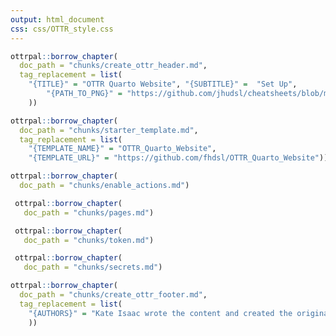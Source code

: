 ```yaml
---
output: html_document
css: css/OTTR_style.css
---
```


```r
ottrpal::borrow_chapter(
  doc_path = "chunks/create_ottr_header.md",
  tag_replacement = list(
    "{TITLE}" = "OTTR Quarto Website", "{SUBTITLE}" =  "Set Up",
        "{PATH_TO_PNG}" = "https://github.com/jhudsl/cheatsheets/blob/main/pngs/ottr_quarto_website.png?raw=true"
    ))
```

```r
ottrpal::borrow_chapter(
  doc_path = "chunks/starter_template.md",
  tag_replacement = list(
    "{TEMPLATE_NAME}" = "OTTR_Quarto_Website",
    "{TEMPLATE_URL}" = "https://github.com/fhdsl/OTTR_Quarto_Website"))
```


```r
ottrpal::borrow_chapter(
  doc_path = "chunks/enable_actions.md")
```

```r
 ottrpal::borrow_chapter(   
   doc_path = "chunks/pages.md")
```

```r
 ottrpal::borrow_chapter(   
   doc_path = "chunks/token.md")
```

```r
 ottrpal::borrow_chapter(   
   doc_path = "chunks/secrets.md")
```

```r
ottrpal::borrow_chapter(
  doc_path = "chunks/create_ottr_footer.md",
  tag_replacement = list(
    "{AUTHORS}" = "Kate Isaac wrote the content and created the original styling, Carrie Wright did the css styling and Carrie Wright and Candace Savonen did the publishing engineering for the cheatsheet."
    ))
```
